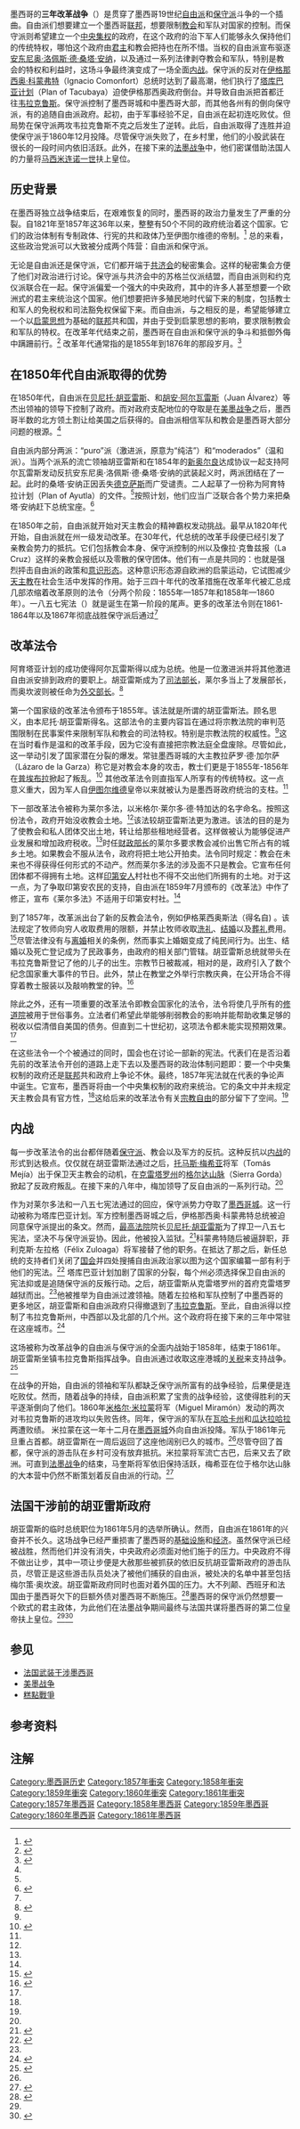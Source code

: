 {{citation style|time=2019-08-29T18:05:53+00:00}}
{{Infobox Military Conflict
|conflict=改革战争
|partof=
|image=
|caption=
|date=1857-1861
|place=[[墨西哥|墨西哥]]
|result=自由派取胜
|combatant1={{flagicon|Mexico}}自由派
|combatant2={{flagicon|Mexico}} 保守派
|commander1=
|commander2=
|strength1=
|strength2=
|casualties1= 
|casualties2=
}}
{{Campaignbox 美墨衝突（1845年－1920年）}}
{{墨西哥历史}}

墨西哥的'''三年改革战争'''（{{lang-es|Guerra de Reforma}}）是贯穿了墨西哥19世纪[[自由派|自由派]]和[[保守派|保守派]]斗争的一个插曲。自由派们想要建立一个墨西哥[[联邦|联邦]]，想要限制[[教会|教会]]和军队对国家的控制。而保守派则希望建立一个[[中央集权|中央集权]]的政府，在这个政府的治下军人们能够永久保持他们的传统特权，哪怕这个政府由[[君主|君主]]和教会把持也在所不惜。当权的自由派宣布驱逐[[安东尼奥·洛佩斯·德·桑塔·安纳|安东尼奥·洛佩斯·德·桑塔·安纳]]，以及通过一系列法律剥夺教会和军队，特别是教会的特权和利益时，这场斗争最终演变成了一场全面[[内战|内战]]。保守派的反对在[[伊格那西奥·科蒙弗特|伊格那西奥·科蒙弗特]]（Ignacio Comonfort）总统时达到了最高潮，他们执行了[[塔库巴亚计划|塔库巴亚计划]]（Plan of Tacubaya）迫使伊格那西奥政府倒台。并导致自由派把首都迁往[[韦拉克鲁斯|韦拉克鲁斯]]。保守派控制了墨西哥城和中墨西哥大部，而其他各州有的倒向保守派，有的追随自由派政府。起初，由于军事经验不足，自由派在起初连吃败仗。但局势在保守派两攻韦拉克鲁斯不克之后发生了逆转。此后，自由派取得了连胜并迫使保守派于1860年12月投降。尽管保守派失败了，在乡村里，他们的小股武装在很长的一段时间内依旧活跃。此外，在接下来的[[法国武装干涉墨西哥|法墨战争]]中，他们密谋借助法国人的力量将[[马西米连诺一世|马西米连诺一世]]扶上皇位。

==历史背景==
在墨西哥独立战争结束后，在艰难恢复的同时，墨西哥的政治力量发生了严重的分裂。自1821年至1857年这36年以来，整整有50个不同的政府统治着这个国家。它们的政治体制有专制政体、行宪的共和政体乃至伊图尔维德的帝制。<ref name="kirkwood107">{{cite book |title= History of Mexico. |url= https://archive.org/details/historyofmexico00burt |last=Kirkwood |first=Burton |year=2000 |publisher= Greenwood Publishing Group, Incorporated |location= Westport, CT |isbn=9781403962584 |page=[https://archive.org/details/historyofmexico00burt/page/107 107]}}</ref> 总的来看，这些政治党派可以大致被分成两个阵营：自由派和保守派。

无论是自由派还是保守派，它们都开端于[[共济会|共济会]]的秘密集会。这样的秘密集会方便了他们对政治进行讨论。保守派与共济会中的苏格兰仪派结盟，而自由派则和约克仪派联合在一起。保守派偏爱一个强大的中央政府，其中的许多人甚至想要一个欧洲式的君主来统治这个国家。他们想要把许多殖民地时代留下来的制度，包括教士和军人的免税权和司法豁免权保留下来。而自由派，与之相反的是，希望能够建立一个以[[启蒙思想|启蒙思想]]为基础的[[联邦|联邦]]共和国，并由于受到启蒙思想的影响，要求限制教会和军队的特权。在改革年代结束之前，墨西哥在自由派和保守派的争斗和抵御外侮中蹒跚前行。<ref name="kirkwood109">{{cite book |title= History of Mexico. |url= https://archive.org/details/historyofmexico00burt |last=Kirkwood |first=Burton |year=2000 |publisher= Greenwood Publishing Group, Incorporated |location= Westport, CT |isbn=9781403962584 |page=[https://archive.org/details/historyofmexico00burt/page/109 109]}}</ref> 改革年代通常指的是1855年到1876年的那段岁月。<ref name="kirkwood100">{{cite book |title= History of Mexico. |url= https://archive.org/details/historyofmexico00burt |last=Kirkwood |first=Burton |year=2000 |publisher= Greenwood Publishing Group, Incorporated |location= Westport, CT |isbn=9781403962584 |page=[https://archive.org/details/historyofmexico00burt/page/100 100]}}</ref>

==在1850年代自由派取得的优势==
在1850年代，自由派在[[贝尼托·胡亚雷斯|贝尼托·胡亚雷斯]]、{{Link-es|米格尔·莱尔多·德特哈达|Miguel Lerdo de Tejada}}和[[胡安·阿尔瓦雷斯|胡安·阿尔瓦雷斯]]（Juan Álvarez）等杰出领袖的领导下控制了政府。而对政府支配地位的夺取是在[[美墨战争|美墨战争]]之后，墨西哥半数的北方领土割让给美国之后获得的。自由派相信军队和教会是墨西哥大部分问题的根源。<ref name="kirkwood100"/> 

自由派内部分两派：“puro”派（激进派，原意为“纯洁”）和“moderados”（温和派）。当两个派系的流亡领袖胡亚雷斯和{{Link-es|麦却尔·奥坎波|Melchor Ocampo}}在1854年的[[新奥尔良|新奥尔良]]达成协议一起支持阿尔瓦雷斯发动反抗安东尼奥·洛佩斯·德·桑塔·安纳的武装起义时，两派团结在了一起。此时的桑塔·安纳正因丢失[[德克萨斯|德克萨斯]]而广受谴责。二人起草了一份称为阿育特拉计划（Plan of Ayutla）的文件。<ref name="kirkwood100"/>按照计划，他们应当广泛联合各个势力来把桑塔·安纳赶下总统宝座。<ref name="hamnett160">{{cite book |title= Concise History of Mexico. |url= https://archive.org/details/concisehistoryme00hamn |last=Hamnett |first=Brian R |year=1999 |publisher=Cambridge University Pres |location= Port Chester, NY |isbn=0-521-58120 |page=[https://archive.org/details/concisehistoryme00hamn/page/n177 160]}}</ref>

在1850年之前，自由派就开始对天主教会的精神霸权发动挑战。最早从1820年代开始，自由派就在州一级发动改革。在30年代，{{Link-es|瓦伦丁·戈麦斯·法里亚斯|Valentín Gómez Farías}}代总统的改革手段便已经引发了亲教会势力的抵抗。它们包括教会本身、保守派控制的州以及像拉·克鲁兹报（La Cruz）这样的亲教会报纸以及零散的保守团体。他们有一点是共同的：也就是强烈抨击自由派的政策和[[意识形态|意识形态]]。这种意识形态源自欧洲的启蒙运动，它试图减少[[天主教|天主教]]在社会生活中发挥的作用。始于三四十年代的改革措施在改革年代被汇总成几部浓缩着改革原则的法令（分两个阶段：1855年—1857年和1858年—1860年）。一八五七宪法（{{tsl|es|Constitución Federal de los Estados Unidos Mexicanos de 1857|}}）就是诞生在第一阶段的尾声。{{notetag|这部宪法的正式名称是《墨西哥共和国政治宪法》，与之形成对照的是，通过于1824年的墨西哥宪法的正式名称是《墨西哥各州联盟联邦宪法》，不难看出二者的差别。《世界现代化进程·拉美卷》（江苏人民出版社，2010年1月出版，ISBN 978-7-214-06070-9）就二者的差别指出：为了维护国家的统一和主权完整，此时的自由派实质上转向支持一个强有力的中央政府。}}更多的改革法令则在1861-1864年以及1867年彻底战胜保守派后通过<ref name="hamnett160"/>

==改革法令==
阿育塔亚计划的成功使得阿尔瓦雷斯得以成为总统。他是一位激进派并将其他激进自由派安排到政府的要职上。胡亚雷斯成为了[[司法部长|司法部长]]，莱尔多当上了发展部长，而奥坎波则被任命为[[外交部长|外交部长]]。<ref name="kirkwood101">{{cite book |title= History of Mexico. |url= https://archive.org/details/historyofmexico00burt |last=Kirkwood |first=Burton |year=2000 |publisher= Greenwood Publishing Group, Incorporated |location= Westport, CT |isbn=9781403962584 |page=[https://archive.org/details/historyofmexico00burt/page/101 101]}}</ref>

第一个国家级的改革法令颁布于1855年。该法就是所谓的胡亚雷斯法。{{notetag|正式名字是《关于诉讼程序的法令》}}顾名思义，由本尼托·胡亚雷斯得名。这部法令的主要内容旨在通过将宗教法院的审判范围限制在民事案件来限制军队和教会的司法特权。特别是宗教法院的权威性。<ref name="kirkwood101"/>这在当时看作是温和的改革手段，因为它没有直接把宗教法庭全盘废除。尽管如此，这一举动引发了国家潜在分裂的爆发。常驻墨西哥城的大主教拉萨罗·德·加尔萨（Lázaro de la Garza）称它是对教会本身的攻击，教士们更是于1855年-1856年在[[普埃布拉|普埃布拉]]掀起了叛乱。<ref name="hamnett162">{{cite book |title= Concise History of Mexico. |url= https://archive.org/details/concisehistoryme00hamn |last=Hamnett |first=Brian R |year=1999 |publisher=Cambridge University Pres |location= Port Chester, NY |isbn=0-521-58120 |page=[https://archive.org/details/concisehistoryme00hamn/page/n179 162]}}</ref> 其他改革法令则直指军人所享有的传统特权。这一点意义重大，因为军人自[[阿古斯汀一世_(墨西哥)|伊图尔维德]]皇帝以来就被认为是墨西哥政府统治的支柱。<ref name="kirkwood101"/> 

下一部改革法令被称为莱尔多法{{notetag|即《禁止世俗和宗教团体占有不动产的法令》}}，以米格尔·莱尔多·德·特加达的名字命名。按照这份法令，政府开始没收教会土地。<ref name="kirkwood101"/>该法较胡亚雷斯法更为激进。该法的目的是为了使教会和私人团体交出土地，转让给那些租地经营者。这样做被认为能够促进产业发展和增加政府税收。<ref name="hamnett162"/>时任[[财政部长|财政部长]]的莱尔多要求教会减价出售它所占有的城乡土地。如果教会不服从法令，政府将把土地公开拍卖。法令同时规定：教会在未来也不得获得任何形式的不动产。然而莱尔多法的涉及面不只是教会。它宣布任何团体都不得拥有土地。这样[[印第安人|印第安人]]村社也不得不交出他们所拥有的土地。对于这一点，为了争取印第安农民的支持，自由派在1859年7月颁布的《改革法》中作了修正，宣布《莱尔多法》不适用于印第安村社。<ref name="kirkwood101"/> 

到了1857年，改革派出台了新的反教会法令，例如伊格莱西奥斯法（得名自{{Link-es|何塞·玛利亚·伊格莱西奥斯|José María Iglesias}}) 。该法规定了牧师向穷人收取费用的限额，并禁止牧师收取[[洗礼|洗礼]]、[[结婚|结婚]]以及[[葬礼|葬礼]]费用。<ref name="kirkwood101102">{{cite book |title= History of Mexico. |url= https://archive.org/details/historyofmexico00burt |last=Kirkwood |first=Burton |year=2000 |publisher= Greenwood Publishing Group, Incorporated |location= Westport, CT |isbn=9781403962584 |pages=[https://archive.org/details/historyofmexico00burt/page/101 101]–192}}</ref>尽管法律没有与[[离婚|离婚]]相关的条例，然而事实上婚姻变成了纯民间行为。出生、结婚以及死亡登记成为了民政事务，由政府的相关部门管辖。胡亚雷斯总统就带头在韦拉克鲁斯登记了他的儿子的出生。宗教节日被裁减，相对的是，政府引入了数个纪念国家重大事件的节日。此外，禁止在教堂之外举行宗教庆典，在公开场合不得穿着教士服装以及敲响教堂的钟。<ref name="hamnett163164">{{cite book |title= Concise History of Mexico. |url= https://archive.org/details/concisehistoryme00hamn |last=Hamnett |first=Brian R |year=1999 |publisher=Cambridge University Pres |location= Port Chester, NY |isbn=0-521-58120 |pages=[https://archive.org/details/concisehistoryme00hamn/page/n180 163]–164}}</ref>

除此之外，还有一项重要的改革法令即教会国家化的法令，法令将使几乎所有的[[修道院|修道院]]被用于世俗事务。立法者们希望此举能够削弱教会的影响并能帮助收集足够的税收以偿清借自美国的债务。但直到二十世纪初，这项法令都未能实现预期效果。<ref name="hamnett163164"/> 
 
在这些法令一个个被通过的同时，国会也在讨论一部新的宪法。代表们在是否沿着先前的改革法令开创的道路上走下去以及墨西哥的政治体制问题即：要一个中央集权制的政府还是[[联邦|联邦]]共和政府上争论不休。最终，1857年宪法就在代表的争论声中诞生。它宣布，墨西哥将由一个中央集权制的政府来统治。它的条文中并未规定天主教会具有官方性，<ref name="kirkwood101"/>这给后来的改革法令有关[[宗教自由|宗教自由]]的部分留下了空间。<ref name="hamnett163164"/>

==内战==
每一步改革法令的出台都伴随着[[保守派|保守派]]、教会以及军方的反抗。这种反抗以[[内战|内战]]的形式到达极点。仅仅就在胡亚雷斯法通过之后，[[托马斯·梅希亚|托马斯·梅希亚]]将军（Tomás Mejía）出于保卫天主教会的动机，在[[克雷塔罗州|克雷塔罗州]]的[[格尔达山脉|格尔达山脉]]（Sierra Gorda）掀起了反政府叛乱。在接下来的八年中，梅加领导了反自由派的一系列行动。<ref name="hamnett162"/> 

作为对莱尔多法和一八五七宪法通过的回应，保守派势力夺取了[[墨西哥城|墨西哥城]]。这一行动被称为塔库巴亚计划。军方控制墨西哥城之后，伊格那西奥·科蒙弗特总统被迫同意保守派提出的条文。然而，[[最高法院|最高法院]]院长[[贝尼托·胡亚雷斯|贝尼托·胡亚雷斯]]为了捍卫一八五七宪法，坚决不与保守派妥协。因此，他被投入监狱。<ref name="explorando">{{cite web |url=http://www.explorandomexico.com.mx/about-mexico/4/175/ |title=La Guerra de Reforma, Historia de México |publisher=Explorando Mexico |location=Mexico |language=es |trans_title=The Reform War, History of Mexico |accessdate=2009-12-02|archive-date=2011-06-04 |archive-url=https://web.archive.org/web/20110604155220/http://www.explorandomexico.com.mx/about-mexico/4/175/ |dead-url=no }}</ref>科蒙弗特随后被逼辞职，菲利克斯·左拉格（Félix Zuloaga）将军接替了他的职务。在抵达了那之后，新任总统的支持者们关闭了[[国会|国会]]并四处搜捕自由派政治家以图为这个国家编纂一部有利于他们的宪法。<ref name="kirkwood102">{{cite book |title= History of Mexico. |url= https://archive.org/details/historyofmexico00burt |last=Kirkwood |first=Burton |year=2000 |publisher= Greenwood Publishing Group, Incorporated |location= Westport, CT |isbn=9781403962584 |page=[https://archive.org/details/historyofmexico00burt/page/102 102]}}</ref> 塔库巴亚计划加剧了国家的分裂，每个州必须选择保卫自由派的宪法抑或是追随保守派的反叛行动。之后，胡亚雷斯从克雷塔罗州的首府克雷塔罗越狱而出。<ref name="explorando"/>他被推举为自由派过渡领袖。随着左拉格和军队控制了中墨西哥的更多地区，胡亚雷斯和自由派政府只得撤退到了[[韦拉克鲁斯|韦拉克鲁斯]]。至此，自由派得以控制了韦拉克鲁斯州，中西部以及北部的几个州。这个政府将在接下来的三年中常驻在这座城市。<ref name="hamnett163">{{cite book |title= Concise History of Mexico. |url= https://archive.org/details/concisehistoryme00hamn |last=Hamnett |first=Brian R |year=1999 |publisher=Cambridge University Pres |location= Port Chester, NY |isbn=0-521-58120 |page=[https://archive.org/details/concisehistoryme00hamn/page/n180 163]}}</ref>

这场被称为改革战争的自由派与保守派的全面内战始于1858年，结束于1861年。胡亚雷斯坐镇韦拉克鲁斯指挥战争。自由派通过收取这座港城的[[关税|关税]]来支持战争。<ref name="kirkwood103">{{cite book |title= History of Mexico. |url= https://archive.org/details/historyofmexico00burt |last=Kirkwood |first=Burton |year=2000 |publisher= Greenwood Publishing Group, Incorporated |location= Westport, CT |isbn=9781403962584 |page=[https://archive.org/details/historyofmexico00burt/page/103 103]}}</ref>

在战争的开始，自由派的领袖和军队都缺乏保守派所富有的战争经验，后果便是连吃败仗。然而，随着战争的持续，自由派积累了宝贵的战争经验，这使得胜利的天平逐渐倒向了他们。1860年[[米格尔·米拉蒙|米格尔·米拉蒙]]将军（Miguel Miramón）发动的两次对韦拉克鲁斯的进攻均以失败告终。同年，保守派的军队在[[瓦哈卡州|瓦哈卡州]]和[[瓜达拉哈拉_(墨西哥)|瓜达拉哈拉]]两遭败绩。
米拉蒙在这一年十二月在[[墨西哥城|墨西哥城]]外向自由派投降。军队于1861年元旦重占首都。胡亚雷斯在一周后返回了这座他阔别已久的城市。<ref name="kirkwood103"/>尽管夺回了首都，保守派的游击队在乡村可没有放弃抵抗。米拉蒙将军流亡古巴，后来又去了欧洲。可直到[[法国武装干涉墨西哥|法墨战争]]的结束，马奎斯将军依旧保持活跃，梅希亚在位于格尔达山脉的大本营中仍然不断策划着反自由派的行动。<ref name="hamnett165">{{cite book |title= Concise History of Mexico. |url= https://archive.org/details/concisehistoryme00hamn |last=Hamnett |first=Brian R |year=1999 |publisher=Cambridge University Pres |location= Port Chester, NY |isbn=0-521-58120 |page=[https://archive.org/details/concisehistoryme00hamn/page/n182 165]}}</ref>

==法国干涉前的胡亚雷斯政府==
胡亚雷斯的临时总统职位为1861年5月的选举所确认。然而，自由派在1861年的兴奋并不长久。这场战争已经严重损害了墨西哥的[[基础设施|基础设施]]和[[经济|经济]]。虽然保守派已经被战胜，然而他们并没有消失，中央政府必须面对他们施于的压力。中央政府不得不做出让步，其中一项让步便是大赦那些被抓获的依旧反抗胡亚雷斯政府的游击队员，尽管正是这些游击队员处决了被他们捕获的自由派，被处决的名单中甚至包括梅尔策·奥坎波。胡亚雷斯政府同时也面对着外国的压力。大不列颠、西班牙和法国由于墨西哥欠下的巨额外债对墨西哥不断施压。<ref name="kirkwood104">{{cite book |title= History of Mexico. |url= https://archive.org/details/historyofmexico00burt |last=Kirkwood |first=Burton |year=2000 |publisher= Greenwood Publishing Group, Incorporated |location= Westport, CT |isbn=9781403962584 |page=[https://archive.org/details/historyofmexico00burt/page/104 104]}}</ref>墨西哥的保守派仍然想要一个欧式的君主政体，为此他们在法墨战争期间最终与法国共谋将墨西哥的第二位皇帝扶上皇位。<ref name="kirkwood104"/><ref name="hamnett166">{{cite book |title= Concise History of Mexico. |url= https://archive.org/details/concisehistoryme00hamn |last=Hamnett |first=Brian R |year=1999 |publisher=Cambridge University Pres |location= Port Chester, NY |isbn=0-521-58120 |page=[https://archive.org/details/concisehistoryme00hamn/page/n183 166]}}</ref>

==参见==
*[[法国武装干涉墨西哥|法国武装干涉墨西哥]]
*[[美墨战争|美墨战争]]
*[[糕點戰爭|糕點戰爭]]

==参考资料==
{{reflist}}

==注解==
<div class="references-small">
{{NoteFoot}}

[[Category:墨西哥历史|Category:墨西哥历史]]
[[Category:1857年衝突|Category:1857年衝突]]
[[Category:1858年衝突|Category:1858年衝突]]
[[Category:1859年衝突|Category:1859年衝突]]
[[Category:1860年衝突|Category:1860年衝突]]
[[Category:1861年衝突|Category:1861年衝突]]
[[Category:1857年墨西哥|Category:1857年墨西哥]]
[[Category:1858年墨西哥|Category:1858年墨西哥]]
[[Category:1859年墨西哥|Category:1859年墨西哥]]
[[Category:1860年墨西哥|Category:1860年墨西哥]]
[[Category:1861年墨西哥|Category:1861年墨西哥]]